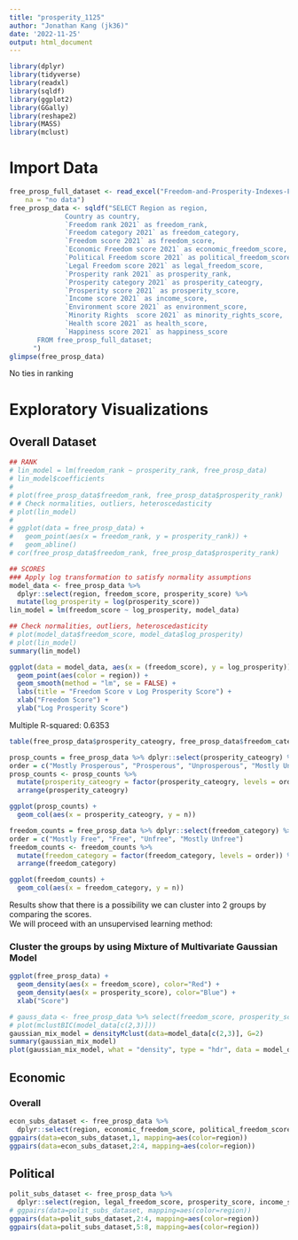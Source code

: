 ```yaml
---
title: "prosperity_1125"
author: "Jonathan Kang (jk36)"
date: '2022-11-25'
output: html_document
---
```


```r
library(dplyr)
library(tidyverse)
library(readxl)
library(sqldf)
library(ggplot2)
library(GGally)
library(reshape2)
library(MASS)
library(mclust)

```
# Import Data
```r
free_prosp_full_dataset <- read_excel("Freedom-and-Prosperity-Indexes-Full-Data-Set.xlsx", 
    na = "no data")
free_prosp_data <- sqldf("SELECT Region as region,
              Country as country,
              `Freedom rank 2021` as freedom_rank,
              `Freedom category 2021` as freedom_category, 
              `Freedom score 2021` as freedom_score,
              `Economic Freedom score 2021` as economic_freedom_score,
              `Political Freedom score 2021` as political_freedom_score,
              `Legal Freedom score 2021` as legal_freedom_score,
              `Prosperity rank 2021` as prosperity_rank,
              `Prosperity category 2021` as prosperity_cateogry,
              `Prosperity score 2021` as prosperity_score,
              `Income score 2021` as income_score,
              `Environment score 2021` as environment_score,
              `Minority Rights  score 2021` as minority_rights_score,
              `Health score 2021` as health_score,
              `Happiness score 2021` as happiness_score
       FROM free_prosp_full_dataset;
      ")
glimpse(free_prosp_data)
```

No ties in ranking

# Exploratory Visualizations

## Overall Dataset
```r
## RANK
# lin_model = lm(freedom_rank ~ prosperity_rank, free_prosp_data)
# lin_model$coefficients
# 
# plot(free_prosp_data$freedom_rank, free_prosp_data$prosperity_rank)
# # Check normalities, outliers, heteroscedasticity
# plot(lin_model)
# 
# ggplot(data = free_prosp_data) +
#   geom_point(aes(x = freedom_rank, y = prosperity_rank)) + 
#   geom_abline()
# cor(free_prosp_data$freedom_rank, free_prosp_data$prosperity_rank)

## SCORES
### Apply log transformation to satisfy normality assumptions
model_data <- free_prosp_data %>%
  dplyr::select(region, freedom_score, prosperity_score) %>%
  mutate(log_prosperity = log(prosperity_score))
lin_model = lm(freedom_score ~ log_prosperity, model_data)

## Check normalities, outliers, heteroscedasticity
# plot(model_data$freedom_score, model_data$log_prosperity)
# plot(lin_model)
summary(lin_model)

ggplot(data = model_data, aes(x = (freedom_score), y = log_prosperity)) +
  geom_point(aes(color = region)) + 
  geom_smooth(method = "lm", se = FALSE) + 
  labs(title = "Freedom Score v Log Prosperity Score") + 
  xlab("Freedom Score") +
  ylab("Log Prosperity Score")


```

Multiple R-squared:  0.6353

```r
table(free_prosp_data$prosperity_cateogry, free_prosp_data$freedom_category)

prosp_counts = free_prosp_data %>% dplyr::select(prosperity_cateogry) %>% group_by(prosperity_cateogry) %>% count()
order = c("Mostly Prosperous", "Prosperous", "Unprosperous", "Mostly Unprosperous")
prosp_counts <- prosp_counts %>%
  mutate(prosperity_cateogry = factor(prosperity_cateogry, levels = order)) %>%
  arrange(prosperity_cateogry)

ggplot(prosp_counts) +
  geom_col(aes(x = prosperity_cateogry, y = n))

freedom_counts = free_prosp_data %>% dplyr::select(freedom_category) %>% group_by(freedom_category) %>% count()
order = c("Mostly Free", "Free", "Unfree", "Mostly Unfree")
freedom_counts <- freedom_counts %>%
  mutate(freedom_category = factor(freedom_category, levels = order)) %>%
  arrange(freedom_category)

ggplot(freedom_counts) +
  geom_col(aes(x = freedom_category, y = n))
```

Results show that there is a possibility we can cluster into 2 groups by comparing the scores.  
We will proceed with an unsupervised learning method:

### Cluster the groups by using Mixture of Multivariate Gaussian Model 

```r
ggplot(free_prosp_data) +
  geom_density(aes(x = freedom_score), color="Red") + 
  geom_density(aes(x = prosperity_score), color="Blue") +
  xlab("Score")

# gauss_data <- free_prosp_data %>% select(freedom_score, prosperity_score)
# plot(mclustBIC(model_data[c(2,3)]))
gaussian_mix_model = densityMclust(data=model_data[c(2,3)], G=2)
summary(gaussian_mix_model)
plot(gaussian_mix_model, what = "density", type = "hdr", data = model_data[c(2,3)], points.cex = 0.5)
```


## Economic
### Overall
```r
econ_subs_dataset <- free_prosp_data %>%
  dplyr::select(region, economic_freedom_score, political_freedom_score, legal_freedom_score)
ggpairs(data=econ_subs_dataset,1, mapping=aes(color=region))
ggpairs(data=econ_subs_dataset,2:4, mapping=aes(color=region))


```



## Political

```r
polit_subs_dataset <- free_prosp_data %>%
  dplyr::select(region, legal_freedom_score, prosperity_score, income_score, environment_score, minority_rights_score, health_score,happiness_score)
# ggpairs(data=polit_subs_dataset, mapping=aes(color=region))
ggpairs(data=polit_subs_dataset,2:4, mapping=aes(color=region))
ggpairs(data=polit_subs_dataset,5:8, mapping=aes(color=region))

```









